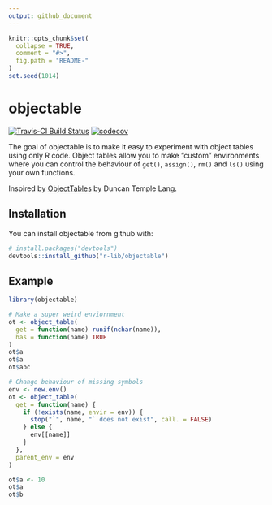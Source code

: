 ```yaml
---
output: github_document
---
```


<!-- README.md is generated from README.Rmd. Please edit that file -->

```r
knitr::opts_chunk$set(
  collapse = TRUE,
  comment = "#>",
  fig.path = "README-"
)
set.seed(1014)
```

# objectable

[![Travis-CI Build Status](https://travis-ci.org/r-lib/objectable.svg?branch=master)](https://travis-ci.org/r-lib/objectable)
[![codecov](https://codecov.io/gh/r-lib/objectable/branch/master/graph/badge.svg)](https://codecov.io/gh/r-lib/objectable)

The goal of objectable is to make it easy to experiment with object tables using only R code. Object tables allow you to make "custom" environments where you can control the behaviour of `get()`, `assign()`, `rm()` and `ls()` using your own functions.

Inspired by [ObjectTables](https://github.com/omegahat/ObjectTables) by Duncan Temple Lang.

## Installation

You can install objectable from github with:

```r
# install.packages("devtools")
devtools::install_github("r-lib/objectable")
```

## Example

```r
library(objectable)

# Make a super weird enviornment
ot <- object_table(
  get = function(name) runif(nchar(name)),
  has = function(name) TRUE
)
ot$a
ot$a
ot$abc
```

```r
# Change behaviour of missing symbols
env <- new.env()
ot <- object_table(
  get = function(name) {
    if (!exists(name, envir = env)) {
      stop("`", name, "` does not exist", call. = FALSE)
    } else {
      env[[name]]
    }
  },
  parent_env = env
)

ot$a <- 10
ot$a
ot$b
```


